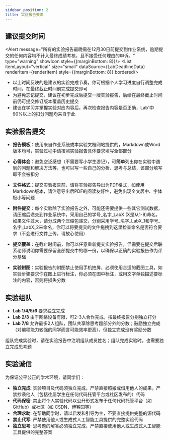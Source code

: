 ```yaml
---
sidebar_position: 2
title: 实验报告要求
---
```



## 建议提交时间

<Alert message="所有的实验报告最晚需在12月30日前提交到作业系统，逾期提交的任何内容均不计入最终成绩考核，且不接受任何理由的申诉。" type="warning" showIcon style={{marginBottom: 8}}/>
<List itemLayout="vertical" size="small" dataSource={LabDeadlineData} renderItem={renderItem} style={{marginBottom: 8}} bordered/>
* 以上时间反映的是建议的实验完成节奏，你可根据个人学习进度自行调整完成时间，在最终截止时间前完成提交即可
* 为避免忘记提交，建议在初步完成后提交一版实验报告，后续在最终截止时间前仍可提交修订版本覆盖历史提交
* 建议在学习并掌握实验对应内容后，再次检查报告内容是否正确，Lab1中90%以上的扣分问题均来自于此

## 实验报告提交

* **报告模板**：使用来自作业系统或本实验文档网站提供的，Markdown或Word版本均可，实验过程中请按照实验报告具体要求填写全部部分
* **心得体会**：避免空泛感想（不需要写小学生游记），可**简单**列出你在实验中遇到的问题和解决方法等，也可以写一些自己的分析、思考与总结，该部分填写即不会被扣分
* **文件格式**：提交实验报告前，请将实验报告导出为PDF格式，如使用Markdown版本，请注意导出后PDF的阅读友好性，避免出现全文居中、字体极小等问题
* **附件提交**：每个实验除了实验报告之外，可能还需要提供一些其它测试数据，请压缩后递交到作业系统中，采用自己的学号_名字_LabX (X是从1-8)命名，如果文件过大，请分成两个压缩包递交，分别采用学号_名字_LabX_1和学号_名字_LabX_2来命名，你可以将要提交的文件拖拽到这里检查命名是否符合要求（不会进行文件上传，请放心使用）

    <SubmissionChecker />

* **提交覆盖**：在截止时间前，你可以任意重新提交实验报告，但需要在提交后联系老师说明你需要保留全部提交中的哪一份，以确保以正确的实验报告作为评分基础
* **实验附图**：实验报告的附图禁止使用手机拍屏，必须使用合适的截图工具，如实验步骤要求你在图上进行标注，你必须在图中标注，或用文字单独描述要标注的内容，否则将损失分数

## 实验组队

* **Lab 1/4/5/6** 要求独立完成
* **Lab 2/3** 由于网络设备有限，可2-3人合作完成，按最终报告分别独立打分
* **Lab 7/8** 允许最多2人组队，团队共享除思考题部分外的分数；鼓励独立完成（对编程能力较强的同学而言可能效率更高），但独立完成没有奖励分数

组队完成实验时，请在实验报告中注明组队成员姓名；组队完成实验时，也需要独立完成思考题

## 实验诚信

为保证公平公正的学术环境，请同学们：

* **独立完成**: 实验项目及代码须独立完成，严禁直接照搬或借用他人的成果。严禁抄袭他人（包括往届学生在任何代码托管平台或社区发布的）代码
* **代码保密**: 禁止将个人实验代码以公开形式发布于任何代码托管平台（如 GitHub）或社区（如 CSDN、博客园等）
* **合理求助**: 在帮助同学时，请以启发和引导为主，不要直接提供完整的源代码
* **禁止代写**: 严禁使用他人或生成式人工智能工具提供的完整实验代码
* **独立思考**: 思考题的解答必须独立完成，严禁直接使用他人或生成式人工智能工具提供的完整答案
